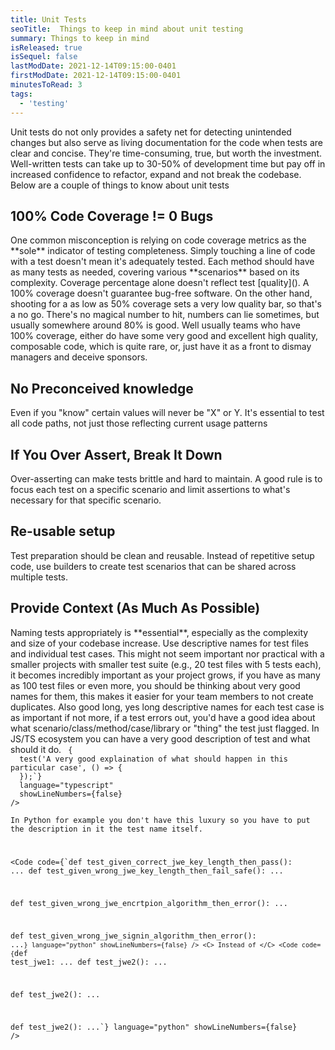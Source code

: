 ```yaml
---
title: Unit Tests
seoTitle:  Things to keep in mind about unit testing
summary: Things to keep in mind 
isReleased: true
isSequel: false
lastModDate: 2021-12-14T09:15:00-0401
firstModDate: 2021-12-14T09:15:00-0401
minutesToRead: 3
tags:
  - 'testing'
---
```


<C>
Unit tests do not only provides a safety net for detecting unintended changes but also serve as living documentation for the code when tests are clear and concise. 
</C>
<C>
They're time-consuming, true, but worth the investment. Well-written tests can take up to 30-50% of development time but pay off in increased confidence to refactor, expand and not break the codebase.
</C>
<C>
Below are a couple of things to know about unit tests
</C>
<H2>100% Code Coverage != 0 Bugs</H2>
<C>
One common misconception is relying on code coverage metrics as the **sole** indicator of testing completeness. Simply touching a line of code with a test doesn't mean it's adequately tested. Each method should have as many tests as needed, covering various **scenarios** based on its complexity.
 </C>
<C>
Coverage percentage alone doesn't reflect test [quality](). A 100% coverage doesn't guarantee bug-free software. On the other hand, shooting for a as low as 50% coverage sets a very low quality bar, so that's a no go. There's no magical number to hit, numbers can lie sometimes, but usually somewhere around 80% is good.
 </C>
 <C>
Well usually teams who have 100% coverage, either do have some very good and excellent high quality, composable code, which is quite rare, or, just have it as a front to dismay managers and deceive sponsors. 
 </C>
 <H2>No Preconceived knowledge</H2>
 <C>
Even if you "know" certain values will never be "X" or Y. It's essential to test all code paths, not just those reflecting current usage patterns
 </C>

<H2>If You Over Assert, Break  It Down</H2>
 <C>
Over-asserting can make tests brittle and hard to maintain. A good rule is to focus each test on a specific scenario and limit assertions to what's necessary for that specific scenario.
</C>
<H2>Re-usable setup</H2>
 <C>
Test preparation should be clean and reusable. Instead of repetitive setup code, use <L href="https://en.wikipedia.org/wiki/Builder_pattern">builders</L> to create test scenarios that can be shared across multiple tests.
</C>
<H2>Provide Context (As Much As Possible)</H2>
 <C>
Naming tests appropriately is **essential**, especially as the complexity and size of your codebase increase. Use descriptive names for test files and individual test cases.  This might not seem important nor practical with a smaller projects with smaller test suite (e.g., 20 test files with 5 tests each), it becomes incredibly important as your project grows, if you have as many as 100 test files or even more, you should be thinking about very good names for them, this makes it easier for your team members to not create duplicates. Also good long, yes long descriptive names for each test case is as important if not more,  if a test errors out, you'd have a good idea about what scenario/class/method/case/library or "thing" the test just flagged.
</C>
 <C>
In JS/TS ecosystem you can have a very good description of test and what should it do.
</C>
<Code
  code={`describe("A very good description over what you're testing", () => {
  test('A very good explaination of what should happen in this particular case', () => {
  });`}
  language="typescript"
  showLineNumbers={false}
/>
 <C>
In Python for example you don't have this luxury so you have to put the description in it the test name itself.
</C>

<Code
  code={`def test_given_correct_jwe_key_length_then_pass():
	...
def test_given_wrong_jwe_key_length_then_fail_safe():
	...

def test_given_wrong_jwe_encrtpion_algorithm_then_error():
	...
	
def test_given_wrong_jwe_signin_algorithm_then_error():
	...`}
  language="python"
  showLineNumbers={false}
/>
 <C>
Instead of
</C>
<Code
  code={`def test_jwe1:
	...
def test_jwe2():
	...

def test_jwe2():
	...
	
def test_jwe2():
	...`}
  language="python"
  showLineNumbers={false}
/>